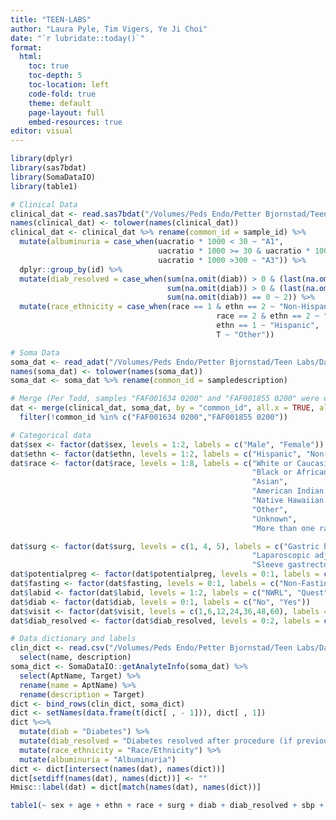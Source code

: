 ```yaml
---
title: "TEEN-LABS"
author: "Laura Pyle, Tim Vigers, Ye Ji Choi"
date: "`r lubridate::today()`"
format: 
  html:
    toc: true
    toc-depth: 5
    toc-location: left
    code-fold: true
    theme: default
    page-layout: full
    embed-resources: true
editor: visual
---
```


```r
library(dplyr)
library(sas7bdat)
library(SomaDataIO)
library(table1)

# Clinical Data
clinical_dat <- read.sas7bdat("/Volumes/Peds Endo/Petter Bjornstad/Teen Labs/Data_Cleaned/bjornstad_03_15_2023.sas7bdat")
names(clinical_dat) <- tolower(names(clinical_dat))
clinical_dat <- clinical_dat %>% rename(common_id = sample_id) %>%
  mutate(albuminuria = case_when(uacratio * 1000 < 30 ~ "A1",
                                 uacratio * 1000 >= 30 & uacratio * 1000 <=300 ~ "A2",
                                 uacratio * 1000 >300 ~ "A3")) %>%
  dplyr::group_by(id) %>%
  mutate(diab_resolved = case_when(sum(na.omit(diab)) > 0 & (last(na.omit(diab))-first(na.omit(diab))) < 0 ~ 1,
                                   sum(na.omit(diab)) > 0 & (last(na.omit(diab))-first(na.omit(diab))) == 0 ~ 0,
                                   sum(na.omit(diab)) == 0 ~ 2)) %>%
  mutate(race_ethnicity = case_when(race == 1 & ethn == 2 ~ "Non-Hispanic White",
                                              race == 2 & ethn == 2 ~ "Non-Hispanic Black",
                                              ethn == 1 ~ "Hispanic",
                                              T ~ "Other"))

# Soma Data
soma_dat <- read_adat("/Volumes/Peds Endo/Petter Bjornstad/Teen Labs/Data_Raw/WUS_22_007_v4.1_EDTAPlasma.hybNorm.medNormInt.plateScale.calibrate.anmlQC.qcCheck.anmlSMP.adat")
names(soma_dat) <- tolower(names(soma_dat))
soma_dat <- soma_dat %>% rename(common_id = sampledescription)

# Merge (Per Todd, samples "FAF001634 0200" and "FAF001855 0200" were excluded due to "invalid draw date information that prevented the DCC from linking these specimens with study data.")
dat <- merge(clinical_dat, soma_dat, by = "common_id", all.x = TRUE, all.y = FALSE) %>%
  filter(!common_id %in% c("FAF001634 0200","FAF001855 0200"))

# Categorical data
dat$sex <- factor(dat$sex, levels = 1:2, labels = c("Male", "Female"))
dat$ethn <- factor(dat$ethn, levels = 1:2, labels = c("Hispanic", "Non-Hispanic"))
dat$race <- factor(dat$race, levels = 1:8, labels = c("White or Caucasian", 
                                                      "Black or African-American", 
                                                      "Asian",
                                                      "American Indian or Alaska Native",
                                                      "Native Hawaiian or other Pacific Islander",
                                                      "Other",
                                                      "Unknown",
                                                      "More than one race"))

dat$surg <- factor(dat$surg, levels = c(1, 4, 5), labels = c("Gastric bypass",
                                                      "Laparoscopic adjustable gastric band",
                                                      "Sleeve gastrectomy - initial stage"))
dat$potentialpreg <- factor(dat$potentialpreg, levels = 0:1, labels = c("No", "Yes"))
dat$fasting <- factor(dat$fasting, levels = 0:1, labels = c("Non-Fasting", "Fasting"))
dat$labid <- factor(dat$labid, levels = 1:2, labels = c("NWRL", "Quest"))
dat$diab <- factor(dat$diab, levels = 0:1, labels = c("No", "Yes"))
dat$visit <- factor(dat$visit, levels = c(1,6,12,24,36,48,60), labels = c("Month 1", "Month 6", "Year 1", "Year 2", "Year 3","Year 4","Year 5"))
dat$diab_resolved <- factor(dat$diab_resolved, levels = 0:2, labels = c("No", "Yes", "Non-diabetic"))

# Data dictionary and labels
clin_dict <- read.csv("/Volumes/Peds Endo/Petter Bjornstad/Teen Labs/Data_Cleaned/DataDictionary_clean.csv") %>%
  select(name, description) 
soma_dict <- SomaDataIO::getAnalyteInfo(soma_dat) %>%
  select(AptName, Target) %>%
  rename(name = AptName) %>%
  rename(description = Target)
dict <- bind_rows(clin_dict, soma_dict)
dict <- setNames(data.frame(t(dict[ , - 1])), dict[ , 1])
dict %<>%
  mutate(diab = "Diabetes") %>%
  mutate(diab_resolved = "Diabetes resolved after procedure (if previously diagnosed)") %>%
  mutate(race_ethnicity = "Race/Ethnicity") %>%
  mutate(albuminuria = "Albuminuria")
dict <- dict[intersect(names(dat), names(dict))]
dict[setdiff(names(dat), names(dict))] <- ""
Hmisc::label(dat) = dict[match(names(dat), names(dict))]
```

```r
table1(~ sex + age + ethn + race + surg + diab + diab_resolved + sbp + dbp + hrate + bfat + bmi + weight + height + uacratio + albuminuria | visit, data = dat, overall = F)
```
